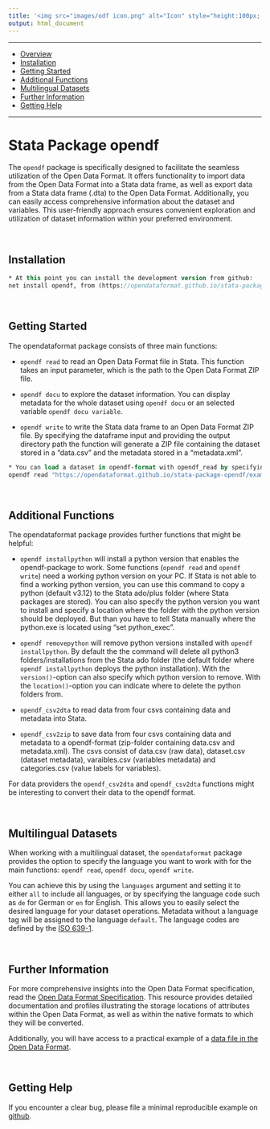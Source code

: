 ```yaml
---
title: '<img src="images/odf icon.png" alt="Icon" style="height:100px; vertical-align: middle;"/> <span style="font-size: 60px; color: #156082; font-weight: bold; position: relative; top: 10px;">Open Data Format</span>'
output: html_document
---
```


------------------------------------------------------------------------

-   [Overview](#stata-package-opendf)
-   [Installation](#installation)
-   [Getting Started](#getting-started)
-   [Additional Functions](#additional-functions)
-   [Multilingual Datasets](#multilingual-datasets)
-   [Further Information](#further-information)
-   [Getting Help](#getting-help)

------------------------------------------------------------------------

# Stata Package opendf

The `opendf` package is specifically designed to facilitate the seamless utilization of the Open Data Format. 
It offers functionality to import data from the Open Data Format into a Stata data frame, as well as export data from a Stata data frame (.dta) to the Open Data Format. 
Additionally, you can easily access comprehensive information about the dataset and variables. 
This user-friendly approach ensures convenient exploration and utilization of dataset information within your preferred environment.

<br>

## Installation

``` Stata
* At this point you can install the development version from github:
net install opendf, from (https://opendataformat.github.io/stata-package-opendf/) replace


```

<br>

## Getting Started

The opendataformat package consists of three main functions:

- `opendf read` to read an Open Data Format file in Stata. This function takes an input parameter, which is the path to the Open Data Format ZIP file.

- `opendf docu` to explore the dataset information. You can display metadata for the whole dataset using `opendf docu` or an selected variable `opendf docu variable`. 

- `opendf write` to write the Stata data frame to an Open Data Format ZIP file. By specifying the dataframe input and providing the output directory path the function will generate a ZIP file containing the dataset stored in a "data.csv" and the metadata stored in a "metadata.xml".

``` Stata
* You can load a dataset in opendf-format with opendf_read by specifying the path to the zip-folder, (in this case, the testdataset from github):
opendf read "https://opendataformat.github.io/stata-package-opendf/example_data/soep_data.zip", clear verbose

```

<br>

## Additional Functions

The opendataformat package provides further functions that might be helpful:

- `opendf installpython` will install a python version that enables the opendf-package to work. Some functions (`opendf read` and `opendf write`) need a working python version on your PC. If Stata is not able to find a working python version, you can use this command to copy a python (default v3.12) to the Stata ado/plus folder (where Stata packages are stored). You can also specify the python version you want to install and specify a location where the folder with the python version should be deployed. But than you have to tell Stata manually where the python.exe is located using "set python_exec".

- `opendf removepython` will remove python versions installed with `opendf installpython`. By default the the command will delete all python3 folders/installations from the Stata ado folder (the default folder where `opendf installpython` deploys the python installation). With the `version()`-option can also specify which python version to remove. With the `location()`-option you can indicate where to delete the python folders from.

- `opendf_csv2dta` to read data from four csvs containing data and metadata into Stata. 

- `opendf_csv2zip` to save data from four csvs containing data and metadata to a opendf-format (zip-folder containing data.csv and metadata.xml). The csvs consist of data.csv (raw data), dataset.csv (dataset metadata), varaibles.csv (variables metadata) and categories.csv (value labels for variables).



For data providers the `opendf_csv2dta` and `opendf_csv2dta` functions might be interesting to convert their data to the opendf format. 


<br>

## Multilingual Datasets

When working with a multilingual dataset, the `opendataformat` package provides the option to specify the language you want to work with for the main functions: `opendf read`, `opendf docu`, `opendf write`.
 
You can achieve this by using the `languages` argument and setting it to either `all` to include all languages, or by specifying the language code such as `de` for German or `en` for English. 
This allows you to easily select the desired language for your dataset operations. Metadata without a language tag will be assigned to the language `default`.
The language codes are defined by the [ISO 639-1](https://de.wikipedia.org/wiki/Liste_der_ISO-639-1-Codes).


<br>

## Further Information

For more comprehensive insights into the Open Data Format specification, read the [Open Data Format Specification](specification.html). 
This resource provides detailed documentation and profiles illustrating the storage locations of attributes within the Open Data Format, as well as within the native formats to which they will be converted.

Additionally, you will have access to a practical example of a [data file in the Open Data Format](files/example_dataset.zip).

<br>

## Getting Help

If you encounter a clear bug, please file a minimal reproducible example
on [github](https://github.com/opendataformat/stata-package-opendf/issues). 

<br><br>

